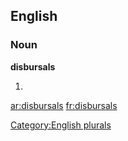 
==English==

===Noun===
'''disbursals'''

# {{plural of|[[disbursal]]}}

[[Category:English plurals]]

[[ar:disbursals]]
[[fr:disbursals]]